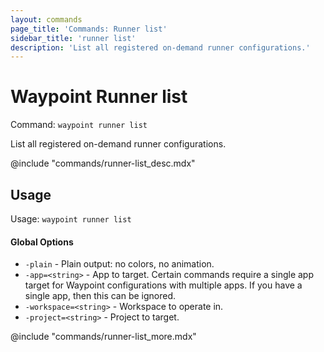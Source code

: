 ```yaml
---
layout: commands
page_title: 'Commands: Runner list'
sidebar_title: 'runner list'
description: 'List all registered on-demand runner configurations.'
---
```


# Waypoint Runner list

Command: `waypoint runner list`

List all registered on-demand runner configurations.

@include "commands/runner-list_desc.mdx"

## Usage

Usage: `waypoint runner list`

#### Global Options

- `-plain` - Plain output: no colors, no animation.
- `-app=<string>` - App to target. Certain commands require a single app target for Waypoint configurations with multiple apps. If you have a single app, then this can be ignored.
- `-workspace=<string>` - Workspace to operate in.
- `-project=<string>` - Project to target.

@include "commands/runner-list_more.mdx"
